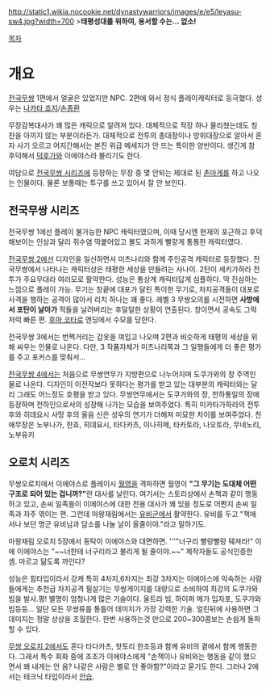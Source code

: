 http://static1.wikia.nocookie.net/dynastywarriors/images/e/e5/Ieyasu-sw4.jpg?width=700
>'''태평성대를 위하여, 용서할 수는... 없소!'''

[[목차]]

= 개요 =
[[전국무쌍]] 1편에서 얼굴은 있었지만 NPC. 2편에 와서 정식 플레이캐릭터로 등극했다. 성우는 [[나카타 죠지]]/[[손종환]]

무장감복대사가 꽤 많은 캐릭으로 알려져 있다. 대체적으로 적장 하나 물리쳤는데도 칭찬을 아끼지 않는 부분이라든가. 대체적으로 전투의 총대장이나 방위대장으로 알아서 혼자 사기 오르고 어지간해서는 본진 위급 메세지가 안 뜨는 특이한 양반이다. 생긴게 참 후덕해서 [[덕후]]가와 이에야스라 불리기도 한다.

여담으로 [[전국무쌍 시리즈]]에 등장하는 무장 중 몇 안되는 제대로 된 [[촌마게]]를 하고 나오는 인물이다. 물론 보통때는 투구를 쓰고 있어서 잘 안 보인다.
== 전국무쌍 시리즈 ==
전국무쌍 1에선 플레이 불가능한 NPC 캐릭터였으며, 이때 당시엔 현재의 포근하고 후덕해보이는 인상과 달리 쥐수염 딱붙어있고 볼도 과하게 빨갛게 통통한 캐릭터였다.

[[전국무쌍 2]]에선 디자인을 일신하면서 미츠나리와 함께 주인공격 캐릭터로 등장했다. 전국무쌍에서 나타나는 캐릭터상은 태평한 세상을 만들려는 사나이. 2탄이 세키가하라 전투가 주요무대라 여러모로 활약한다.
성능은 통상계 캐릭터답게 심플하다. 딱 진삼하는 느낌으로 플레이 가능.
무기는 창끝에 대포가 달린 특이한 무기로, 차지공격들이 대포로 사격을 행하는 공격이 많아서 리치 하나는 꽤 좋다. 레벨 3 무쌍오의를 시전하면 '''사방에서 포탄이 날아가''' 적들을 날려버리는 후덜덜한 상황이 연출된다. 창이면서 공속도 그럭저럭 빠른 편. [[후마 코타로]] 엔딩에서 수모를 당한다. 

전국무쌍 3에서는 번쩍거리는 갑옷을 껴입고 나오며 2편과 비슷하게 태평의 세상을 위해 싸우는 인물로 나온다. 다만, 3 작품자체가 미츠나리쪽과 그 일행들에게 더 좋은 평가를 주고 포커스를 맞춰서...

[[전국무쌍 4]]에서는 처음으로 무쌍연무가 지방편으로 나누어지며 도쿠가와의 장 주역인물로 나온다. 디자인이 이전작보다 못하다는 평가를 받고 있는 대부분의 캐릭터와는 달리 그래도 어느정도 호평을 받고 있다.
무쌍연무에서는 도쿠가와의 장, 천하통일의 장에 등장하며 천하인으로서의 성장해 나가는 모습을 보여주었다. 특히 미카타가하라의 전투 후와 히데요시 사망 후의 울음 신은 성우의 연기가 더해져 미묘한 차이를 보여주었다.
친애무장은 노부나가, 한죠, 히데요시, 타다카츠, 이나히메, 타카토라, 나오토라, 무네노리, 노부유키
== 오로치 시리즈 ==
무쌍오로치에서 이에야스로 플레이시 [[월영]]을 격파하면 월영이 '''"그 무기는 도대체 어떤 구조로 되어 있는 겁니까?"'''란 대사를 날린다. 여기서는 스토리상에서 손책과 같이 행동하고 있고, 손씨 일족들이 이에야스에 대한 전용 대사가 꽤 있을 정도로 어쩐지 손씨 일족과 자주 엮이는 편. 그런데 마왕재림에서는 [[유비]]군에서 활약한다. 유비를 두고 "책에서나 보던 명군 유비님과 담소를 나눌 날이 올줄이야."라고 말하기도.

마왕재림 오로치 5장에서 동탁이 이에야스와 대면하면. '''"너구리 빨랑빨랑 뒈져라!" 이에 이에야스는 "~~너한테 너구리라고 불리게 될 줄이야.~~"  제작자들도 공식인증한 셈. 마르고 닮도록 까인다?

성능은 힘타입이라서 강캐 특히 4차지,6차지는 최강 3차지는 이에야스에 익숙하는 사람들에게는 추천급 차지공격 필살기는 무쌍게이지를 대량으로 소비하여 최강의 도쿠가와빔을 발사.평!  별명이 엄청나게 많은 기술이다. 울트라 빔, 하이퍼 메가 입자포, 도쿠가와 빔등등... 일단 모든 무쌍류를 통틀어 데미지가 가장 강력한 기술. 얼린뒤에 사용하면 그 데미지는 정말 상상을 초월한다. 한번 사용하는것 만으로 200~300콤보는 손쉽게 돌파할 수 있다.

[[무쌍 오로치 2]]에서도 혼다 타다카츠, 핫토리 한조등과 함께 유비의 곁에서 함께 행동한다. 그래서 특수 회화 중에 조조가 이에야스에게 "손책이나 유비와는 행동을 같이 했으면서 왜 내게는 안 옴? 나같은 사람은 별로 안 좋아함?"이라고 묻기도 한다. 그러나 2에서는 테크닉 타입이라서 [[안습]]. 
